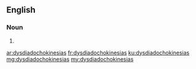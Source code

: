 ==English==

===Noun===
{{head|en|noun plural form}}

# {{plural of|dysdiadochokinesia|lang=en}}

[[ar:dysdiadochokinesias]]
[[fr:dysdiadochokinesias]]
[[ku:dysdiadochokinesias]]
[[mg:dysdiadochokinesias]]
[[my:dysdiadochokinesias]]